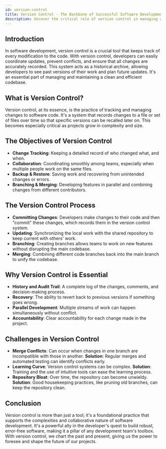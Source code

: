 ```yaml
---
id: version-control
title: Version Control - The Backbone of Successful Software Development
description: Uncover the critical role of version control in managing and safeguarding your codebase throughout the development lifecycle.
---
```


## Introduction

In software development, version control is a crucial tool that keeps track of every modification to the code. With version control, developers can easily coordinate updates, prevent conflicts, and ensure that all changes are accurately recorded. This system acts as a historical archive, allowing developers to see past versions of their work and plan future updates. It's an essential part of managing and maintaining a clean and efficient codebase.

## What is Version Control?

Version control, at its essence, is the practice of tracking and managing changes to software code. It's a system that records changes to a file or set of files over time so that specific versions can be recalled later on. This becomes especially critical as projects grow in complexity and size.

## The Objectives of Version Control

- **Change Tracking**: Keeping a detailed record of who changed what, and when.
- **Collaboration**: Coordinating smoothly among teams, especially when multiple people work on the same files.
- **Backup & Restore**: Saving work and recovering from unintended changes or errors.
- **Branching & Merging**: Developing features in parallel and combining changes from different contributors.

## The Version Control Process

- **Committing Changes**: Developers make changes to their code and then "commit" these changes, which records them in the version control system.
- **Updating**: Synchronizing the local work with the shared repository to keep current with others' work.
- **Branching**: Creating branches allows teams to work on new features without disrupting the main codebase.
- **Merging**: Combining different code branches back into the main branch to unify the codebase.

## Why Version Control is Essential

- **History and Audit Trail**: A complete log of the changes, comments, and decision-making process.
- **Recovery**: The ability to revert back to previous versions if something goes wrong.
- **Parallel Development**: Multiple streams of work can happen simultaneously without conflict.
- **Accountability**: Clear accountability for each change made in the project.

## Challenges in Version Control

- **Merge Conflicts**: Can occur when changes in one branch are incompatible with those in another. **Solution**: Regular merges and automated testing can identify conflicts early.
- **Learning Curve**: Version control systems can be complex. **Solution**: Training and the use of intuitive tools can ease the learning process.
- **Repository Bloat**: Over time, the repository can become unwieldy. **Solution**: Good housekeeping practices, like pruning old branches, can keep the repository clean.

## Conclusion

Version control is more than just a tool; it's a foundational practice that supports the complexities and collaborative nature of software development. It's a powerful ally in the developer's quest to build robust, error-free software, making it a pillar of any development team's toolbox. With version control, we chart the past and present, giving us the power to foresee and shape the future of our projects.
